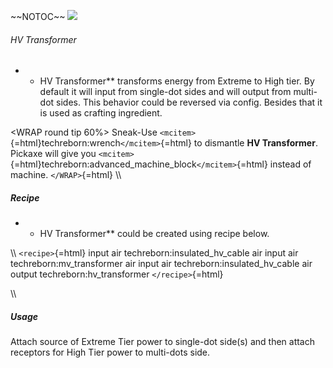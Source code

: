 \~\~NOTOC\~\~ ![](/mods/techreborn/hv_transformer.png)

###### HV Transformer

-   -   HV Transformer** transforms energy from Extreme to High tier.
        By default it will input from single-dot sides and will output
        from multi-dot sides. This behavior could be reversed via
        config. Besides that it is used as crafting ingredient.

\<WRAP round tip 60%\> Sneak-Use
`<mcitem>`{=html}techreborn:wrench`</mcitem>`{=html} to dismantle **HV
Transformer**. Pickaxe will give you
`<mcitem>`{=html}techreborn:advanced_machine_block`</mcitem>`{=html}
instead of machine. `</WRAP>`{=html} \\\\

##### Recipe

-   -   HV Transformer** could be created using recipe below.

\\\\ `<recipe>`{=html} input air techreborn:insulated_hv_cable air input
air techreborn:mv_transformer air input air
techreborn:insulated_hv_cable air output techreborn:hv_transformer
`</recipe>`{=html}

\\\\

##### Usage

Attach source of Extreme Tier power to single-dot side(s) and then
attach receptors for High Tier power to multi-dots side.
